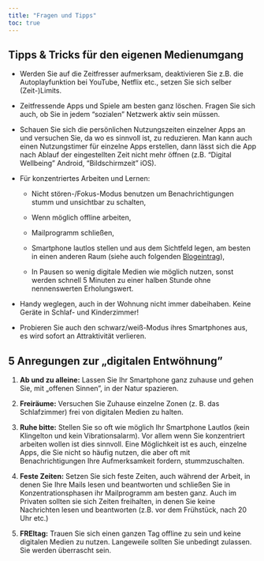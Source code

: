 ---
title: "Fragen und Tipps"
toc: true
---

## Tipps & Tricks für den eigenen Medienumgang

-   Werden Sie auf die Zeitfresser aufmerksam, deaktivieren Sie z.B. die Autoplayfunktion bei YouTube, Netflix etc., setzen Sie sich selber (Zeit-)Limits.

-   Zeitfressende Apps und Spiele am besten ganz löschen. Fragen Sie sich auch, ob Sie in jedem "sozialen" Netzwerk aktiv sein müssen.

-   Schauen Sie sich die persönlichen Nutzungszeiten einzelner Apps an und versuchen Sie, da wo es sinnvoll ist, zu reduzieren. Man kann auch einen Nutzungstimer für einzelne Apps erstellen, dann lässt sich die App nach Ablauf der eingestellten Zeit nicht mehr öffnen (z.B. "Digital Wellbeing" Android, "Bildschirmzeit" iOS).

-   Für konzentriertes Arbeiten und Lernen:

    -   Nicht stören-/Fokus-Modus benutzen um Benachrichtigungen stumm und unsichtbar zu schalten,

    -   Wenn möglich offline arbeiten,

    -   Mailprogramm schließen,

    -   Smartphone lautlos stellen und aus dem Sichtfeld legen, am besten in einen anderen Raum (siehe auch folgenden [Blogeintrag](/posts/230923-brain-drain-smartphone/)),

    -   In Pausen so wenig digitale Medien wie möglich nutzen, sonst werden schnell 5 Minuten zu einer halben Stunde ohne nennenswerten Erholungswert.

-   Handy weglegen, auch in der Wohnung nicht immer dabeihaben. Keine Geräte in Schlaf- und Kinderzimmer!

-   Probieren Sie auch den schwarz/weiß-Modus ihres Smartphones aus, es wird sofort an Attraktivität verlieren.

## 5 Anregungen zur „digitalen Entwöhnung"

1.  **Ab und zu alleine:** Lassen Sie Ihr Smartphone ganz zuhause und gehen Sie, mit „offenen Sinnen", in der Natur spazieren.

2.  **Freiräume:** Versuchen Sie Zuhause einzelne Zonen (z. B. das Schlafzimmer) frei von digitalen Medien zu halten.

3.  **Ruhe bitte:** Stellen Sie so oft wie möglich Ihr Smartphone Lautlos (kein Klingelton und kein Vibrationsalarm). Vor allem wenn Sie konzentriert arbeiten wollen ist dies sinnvoll. Eine Möglichkeit ist es auch, einzelne Apps, die Sie nicht so häufig nutzen, die aber oft mit Benachrichtigungen Ihre Aufmerksamkeit fordern, stummzuschalten.

4.  **Feste Zeiten:** Setzen Sie sich feste Zeiten, auch während der Arbeit, in denen Sie Ihre Mails lesen und beantworten und schließen Sie in Konzentrationsphasen ihr Mailprogramm am besten ganz. Auch im Privaten sollten sie sich Zeiten freihalten, in denen Sie keine Nachrichten lesen und beantworten (z.B. vor dem Frühstück, nach 20 Uhr etc.)

5.  **FREItag:** Trauen Sie sich einen ganzen Tag offline zu sein und keine digitalen Medien zu nutzen. Langeweile sollten Sie unbedingt zulassen. Sie werden überrascht sein.

